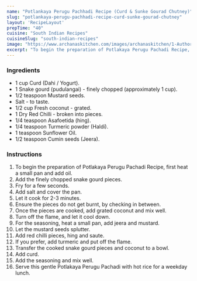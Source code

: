 ---
name: "Potlankaya Perugu Pachhadi Recipe (Curd & Sunke Gourad Chutney)"
slug: "potlankaya-perugu-pachhadi-recipe-curd-sunke-gourad-chutney"
layout: 'RecipeLayout'
prepTime: "40"
cuisine: "South Indian Recipes"
cuisineSlug: "south-indian-recipes"
image: "https://www.archanaskitchen.com/images/archanaskitchen/1-Author/Aparna/The_gentle_green_chutney__Potlakai_Perugu_Pacchadi_Curd_and_Bottlegourd_chutney_1600.jpg"
excerpt: "To begin the preparation of Potlakaya Perugu Pachadi Recipe, first heat a small pan and add oil"
---

### Ingredients

- 1 cup Curd (Dahi / Yogurt).
- 1 Snake gourd (pudulangai) - finely chopped (approximately 1 cup).
- 1/2 teaspoon Mustard seeds.
- Salt - to taste.
- 1/2 cup Fresh coconut - grated.
- 1 Dry Red Chilli - broken into pieces.
- 1/4 teaspoon Asafoetida (hing).
- 1/4 teaspoon Turmeric powder (Haldi).
- 1 teaspoon Sunflower Oil.
- 1/2 teaspoon Cumin seeds (Jeera).

### Instructions

1. To begin the preparation of Potlakaya Perugu Pachadi Recipe, first heat a small pan and add oil.
1. Add the finely chopped snake gourd pieces.
1. Fry for a few seconds.
1. Add salt and cover the pan.
1. Let it cook for 2-3 minutes.
1. Ensure the pieces do not get burnt, by checking in between.
1. Once the pieces are cooked, add grated coconut and mix well.
1. Turn off the flame, and let it cool down.
1. For the seasoning, heat a small pan, add jeera and mustard.
1. Let the mustard seeds splutter.
1. Add red chilli pieces, hing and saute.
1. If you prefer, add turmeric and put off the flame.
1. Transfer the cooked snake gourd pieces and coconut to a bowl.
1. Add curd.
1. Add the seasoning and mix well.
1. Serve this gentle Potlakaya Perugu Pachadi with hot rice for a weekday lunch.
